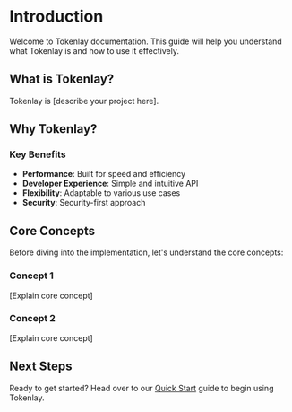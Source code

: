 
<Head>
  <title>Introduction | Tokenlay</title>
</Head>

# Introduction

Welcome to Tokenlay documentation. This guide will help you understand what Tokenlay is and how to use it effectively.

## What is Tokenlay?

Tokenlay is [describe your project here].

## Why Tokenlay?

### Key Benefits

- **Performance**: Built for speed and efficiency
- **Developer Experience**: Simple and intuitive API
- **Flexibility**: Adaptable to various use cases
- **Security**: Security-first approach

## Core Concepts

Before diving into the implementation, let's understand the core concepts:

### Concept 1
[Explain core concept]

### Concept 2
[Explain core concept]

## Next Steps

Ready to get started? Head over to our [Quick Start](/quick-start) guide to begin using Tokenlay.